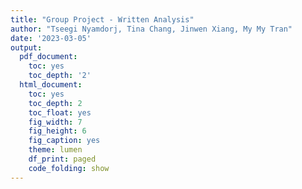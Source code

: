 ```yaml
---
title: "Group Project - Written Analysis"
author: "Tseegi Nyamdorj, Tina Chang, Jinwen Xiang, My My Tran"
date: '2023-03-05'
output: 
  pdf_document:
    toc: yes
    toc_depth: '2'
  html_document:
    toc: yes
    toc_depth: 2
    toc_float: yes
    fig_width: 7
    fig_height: 6
    fig_caption: yes
    theme: lumen
    df_print: paged
    code_folding: show
---
```

```r

```

